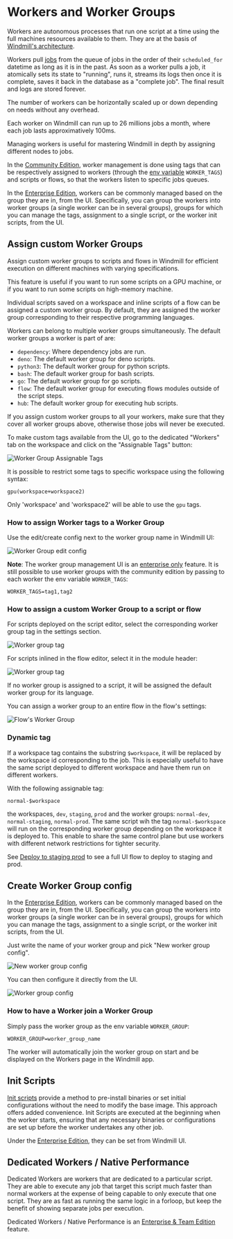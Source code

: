 
# Workers and Worker Groups

Workers are autonomous processes that run one script at a time using the full
machines resources available to them. They are at the basis of [Windmill's architecture](../../misc/10_architecture/index.md).

Workers pull [jobs](../20_jobs/index.md) from the queue of jobs in the order of their
`scheduled_for` datetime as long as it is in the past. As soon as a worker pulls
a job, it atomically sets its state to "running", runs it, streams its logs then
once it is complete, saves it back in the database as a "complete job". The
final result and logs are stored forever.

The number of workers can be horizontally scaled up or down depending on needs
without any overhead.

Each worker on Windmill can run up to 26 millions jobs a month, where each job lasts approximatively 100ms.

Managing workers is useful for mastering Windmill in depth by assigning different nodes to jobs.

In the [Community Edition](../../misc/7_plans_details/index.mdx), worker management is done using tags that can be respectively assigned to workers (through the [env variable](#how-to-assign-worker-tags-to-a-worker-group) `WORKER_TAGS`) and scripts or flows, so that the workers listen to specific jobs queues.

In the [Enterprise Edition](../../misc/7_plans_details/index.mdx), workers can be commonly managed based on the group they are in, from the UI. Specifically, you can group the workers into worker groups (a single worker can be in several groups), groups for which you can manage the tags, assignment to a single script, or the worker init scripts, from the UI.

## Assign custom Worker Groups

Assign custom worker groups to scripts and flows in Windmill for efficient execution on different machines with varying specifications.

This feature is useful if you want to run some scripts on a GPU machine, or if you want to run some scripts on high-memory machine.

Individual scripts saved on a workspace and inline scripts of a flow can be assigned a custom worker group. By default, they are assigned the worker group corresponding to their respective programming languages.

Workers can belong to multiple worker groups simultaneously. The default worker groups a worker is part of are:

- `dependency`: Where dependency jobs are run.
- `deno`: The default worker group for deno scripts.
- `python3`: The default worker group for python scripts.
- `bash`: The default worker group for bash scripts.
- `go`: The default worker group for go scripts.
- `flow`: The default worker group for executing flows modules outside of the script steps.
- `hub`: The default worker group for executing hub scripts.

If you assign custom worker groups to all your workers, make sure that they cover all worker groups above, otherwise those jobs will never be executed.

To make custom tags available from the UI, go to the dedicated "Workers" tab on the workspace and click on the "Assignable Tags" button:

![Worker Group Assignable Tags](./worker_group_ui_2.png)

It is possible to restrict some tags to specific workspace using the following syntax:

```
gpu(workspace+workspace2)
```

Only 'workspace' and 'workspace2' will be able to use the `gpu` tags.

### How to assign Worker tags to a Worker Group

Use the edit/create config next to the worker group name in Windmill UI:

![Worker Group edit config](./worker_group_ui.png)

**Note**: The worker group management UI is an [enterprise only](../../misc/7_plans_details/index.mdx) feature. It is still possible to use worker groups with the community edition by passing to each worker the env variable `WORKER_TAGS`:

```
WORKER_TAGS=tag1,tag2
```

### How to assign a custom Worker Group to a script or flow

For scripts deployed on the script editor, select the corresponding worker group tag in the settings section.

![Worker group tag](./select_script_builder.png)

For scripts inlined in the flow editor, select it in the module header:

![Worker group tag](./select_flow.png)

If no worker group is assigned to a script, it will be assigned the default worker group for its language.

You can assign a worker group to an entire flow in the flow's settings:

![Flow's Worker Group](flow_wg.png)

### Dynamic tag

If a workspace tag contains the substring `$workspace`, it will be replaced by the workspace id corresponding to the job. This is especially useful to have the same script deployed to different workspace and have them run on different workers.

With the following assignable tag:

```
normal-$workspace
```

the workspaces, `dev`, `staging`, `prod` and the worker groups: `normal-dev`, `normal-staging`, `normal-prod`. The same script wih the tag `normal-$workspace` will run on the corresponding worker group depending on the workspace it is deployed to. This enable to share the same control plane but use workers with different network restrictions for tighter security.

See [Deploy to staging prod](../12_staging_prod/index.md) to see a full UI flow to deploy to staging and prod.

## Create Worker Group config

In the [Enterprise Edition](../../misc/7_plans_details/index.mdx), workers can be commonly managed based on the group they are in, from the UI. Specifically, you can group the workers into worker groups (a single worker can be in several groups), groups for which you can manage the tags, assignment to a single script, or the worker init scripts, from the UI.

Just write the name of your worker group and pick "New worker group config".

![New worker group config](./new_worker_group_config.png "New worker group config")

You can then configure it directly from the UI.

![Worker group config](./worker_group_config.png "Worker group config")


### How to have a Worker join a Worker Group

Simply pass the worker group as the env variable `WORKER_GROUP`:

```
WORKER_GROUP=worker_group_name
```

The worker will automatically join the worker group on start and be displayed on the Workers page in the Windmill app.


## Init Scripts

[Init scripts](../../advanced/8_preinstall_binaries/index.mdx#init-scripts) provide a method to pre-install binaries or set initial configurations without the need to modify the base image. This approach offers added convenience. Init Scripts are executed at the beginning when the worker starts, ensuring that any necessary binaries or configurations are set up before the worker undertakes any other job.


Under the [Enterprise Edition](../../misc/7_plans_details/index.mdx), they can be set from Windmill UI.

<div class="grid grid-cols-2 gap-6 mb-4">
	<DocCard
		title="Init Scripts"
		description="Init Scripts are executed at the beginning when the worker starts."
		href="/docs/advanced/preinstall_binaries#init-scripts"
	/>
</div>

## Dedicated Workers / Native Performance

Dedicated Workers are workers that are dedicated to a particular script. They are able to execute any job that target this script much faster than normal workers at the expense of being capable to only execute that one script.
They are as fast as running the same logic in a forloop, but keep the benefit of showing separate jobs per execution.

Dedicated Workers / Native Performance is an [Enterprise & Team Edition](../../misc/7_plans_details/index.mdx) feature.

<div class="grid grid-cols-2 gap-6 mb-4">
	<DocCard
		title="Dedicated Workers / Native Performance"
		description="Dedicated Workers are workers that are dedicated to a particular script."
		href="/docs/core_concepts/dedicated_workers"
	/>
</div>